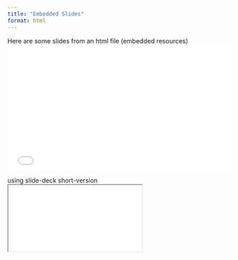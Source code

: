 ```yaml
---
title: "Embedded Slides"
format: html
---
```


Here are some slides from an html file (embedded resources)
<div style="position: relative; padding-top: 56.25%; height: 0; overflow: hidden;">
  <iframe src="placeholders/lab_slides.html" 
          style="position: absolute; top: 0; left: 0; width: 100%; height: 100%; border: none;"
          allowfullscreen
          loading="lazy">
  </iframe>
</div>



using slide-deck short-version
<iframe class="slide-deck" src="placeholders/lab_slides.html"></iframe>